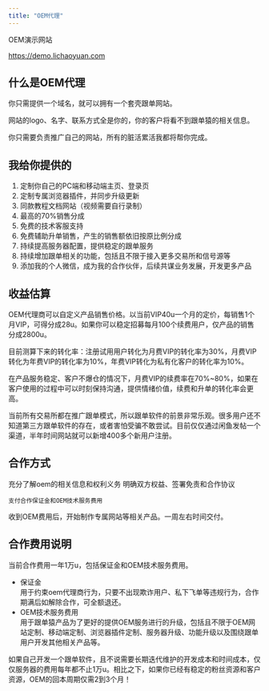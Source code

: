 ```yaml
---
title: "OEM代理"
---
```


<Note>
  OEM演示网站

  https://demo.lichaoyuan.com
</Note>

## 什么是OEM代理

你只需提供一个域名，就可以拥有一个套壳跟单网站。

网站的logo、名字、联系方式全是你的，你的客户将看不到跟单猿的相关信息。

你只需要负责推广自己的网站，所有的脏活累活我都将帮你完成。

## 我给你提供的

1. 定制你自己的PC端和移动端主页、登录页
2. 定制专属浏览器插件，并同步升级更新
3. 同款教程文档网站（视频需要自行录制）
4. 最高的70%销售分成
5. 免费的技术客服支持
6. 免费辅助升单销售，产生的销售额依旧按原比例分成
7. 持续提高服务器配置，提供稳定的跟单服务
8. 持续增加跟单相关的功能，包括且不限于接入更多交易所和信号源等
9. 添加我的个人微信，成为我的合作伙伴，后续共谋业务发展，开发更多产品

## 收益估算

OEM代理商可以自定义产品销售价格。以当前VIP40u一个月的定价，每销售1个月VIP，可得分成28u。如果你可以稳定招募每月100个续费用户，仅产品的销售分成2800u。

目前测算下来的转化率：注册试用用户转化为月费VIP的转化率为30%，月费VIP转化为年费VIP的转化率为10%，年费VIP转化为私有化客户的转化率为10%。

在产品服务稳定、客户不爆仓的情况下，月费VIP的续费率在70%~80%，如果在客户使用的过程中可以时刻保持沟通，提供情绪价值，续费和升单的转化率会更高。

当前所有交易所都在推广跟单模式，所以跟单软件的前景非常乐观。很多用户还不知道第三方跟单软件的存在，或者害怕受骗不敢尝试。目前仅仅通过闲鱼发帖一个渠道，半年时间网站就可以新增400多个新用户注册。

## 合作方式

<Steps>
  <Step title="确定合作意向">
    充分了解oem的相关信息和权利义务
  </Step>
  <Step title="签署合作协议">
    明确双方权益、签署免责和合作协议

    支付合作保证金和OEM技术服务费用
  </Step>
  <Step title="OEM交付">
    收到OEM费用后，开始制作专属网站等相关产品。一周左右时间交付。
  </Step>
</Steps>

## 合作费用说明

当前合作费用一年1万u，包括保证金和OEM技术服务费用。

- 保证金\
  用于约束oem代理商行为，只要不出现欺诈用户、私下飞单等违规行为，合作期满后如解除合作，可全额退还。
- OEM技术服务费用\
  用于跟单猿产品为了更好的提供OEM服务进行的升级，包括且不限于OEM网站定制、移动端定制、浏览器插件定制、服务器升级、功能升级以及围绕跟单用户开发其他相关产品等。

如果自己开发一个跟单软件，且不说需要长期迭代维护的开发成本和时间成本，仅仅服务器的费用每年都不止1万u。相比之下，如果你已经有稳定的粉丝资源和客户资源，OEM的回本周期仅需2到3个月！